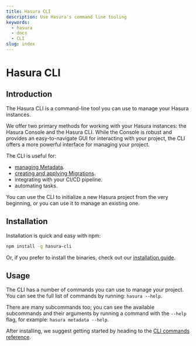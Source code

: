 ```yaml
---
title: Hasura CLI
description: Use Hasura's command line tooling
keywords:
  - hasura
  - docs
  - CLI
slug: index
---
```


# Hasura CLI

## Introduction

The Hasura CLI is a command-line tool you can use to manage your Hasura instances.

We offer two primary methods for working with your Hasura instances: the Hasura Console and the Hasura CLI. While the
Console is robust and provides an easy-to-navigate GUI for interacting with your project, the CLI offers a more powerful
interface for managing your project.

The CLI is useful for:

- [managing Metadata](/migrations-metadata-seeds/manage-metadata.mdx).
- [creating and applying Migrations](/migrations-metadata-seeds/manage-migrations.mdx).
- integrating with your CI/CD pipeline.
- automating tasks.

You can use the CLI to initialize a new Hasura project from the very beginning, or you can use it to manage an
existing one.

## Installation

Installation is quick and easy with npm:

```bash
npm install -g hasura-cli
```

Or, if you prefer to install the binaries, check out our [installation guide](/hasura-cli/install-hasura-cli.mdx).

## Usage

The CLI has a number of commands you can use to manage your project. You can see the full list of commands by running:
`hasura --help`.

There are many subcommands too; you can see the available subcommands and their arguments by running a command with the
`--help` flag, for example: `hasura metadata --help`.

After installing, we suggest getting started by heading to the [CLI commands reference](/hasura-cli/commands/index.mdx).
